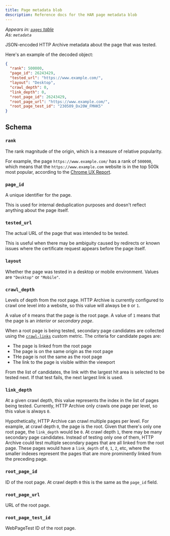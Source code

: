 ```yaml
---
title: Page metadata blob
description: Reference docs for the HAR page metadata blob
---
```


_Appears in: [`pages` table](/reference/tables/pages/)_\
_As: `metadata`_

JSON-encoded HTTP Archive metadata about the page that was tested.

Here's an example of the decoded object:

```json
{
  "rank": 500000,
  "page_id": 26243429,
  "tested_url": "https://www.example.com/",
  "layout": "Desktop",
  "crawl_depth": 0,
  "link_depth": 0,
  "root_page_id": 26243429,
  "root_page_url": "https://www.example.com/",
  "root_page_test_id": "230509_Dx20W_FMHK5"
}
```

## Schema

### `rank`

The rank magnitude of the origin, which is a measure of relative popularity.

For example, the page `https://www.example.com/` has a rank of `500000`, which means that the `https://www.example.com` website is in the top 500k most popular, according to the [Chrome UX Report](https://developer.chrome.com/docs/crux/methodology/#popularity-metric).

### `page_id`

A unique identifier for the page.

This is used for internal deduplication purposes and doesn't reflect anything about the page itself.

### `tested_url`

The actual URL of the page that was intended to be tested.

This is useful when there may be ambiguity caused by redirects or known issues where the certificate request appears before the page itself.

### `layout`

Whether the page was tested in a desktop or mobile environment. Values are `"Desktop"` or `"Mobile"`.

### `crawl_depth`

Levels of depth from the root page. HTTP Archive is currently configured to crawl one level into a website, so this value will always be `0` or `1`.

A value of `0` means that the page is the root page. A value of `1` means that the page is an _interior_ or _secondary page_.

When a root page is being tested, secondary page candidates are collected using the [`crawl-links`](https://github.com/HTTPArchive/custom-metrics/blob/main/dist/crawl_links.js) custom metric. The criteria for candidate pages are:

- The page is linked from the root page
- The page is on the same origin as the root page
- THe page is not the same as the root page
- The link to the page is visible within the viewport

From the list of candidates, the link with the largest hit area is selected to be tested next. If that test fails, the next largest link is used.

### `link_depth`

At a given crawl depth, this value represents the index in the list of pages being tested. Currently, HTTP Archive only crawls one page per level, so this value is always `0`.

Hypothetically, HTTP Archive can crawl multiple pages per level. For example, at crawl depth `0`, the page is the root. Given that there's only one root page, the `link_depth` would be `0`. At crawl depth `1`, there may be many secondary page candidates. Instead of testing only one of them, HTTP Archive could test multiple secondary pages that are all linked from the root page. These pages would have a `link_depth` of `0`, `1`, `2`, etc, where the smaller indexes represent the pages that are more prominently linked from the preceding page. 

### `root_page_id`

ID of the root page. At crawl depth `0` this is the same as the `page_id` field.

### `root_page_url`

URL of the root page.

### `root_page_test_id`

WebPageTest ID of the root page.